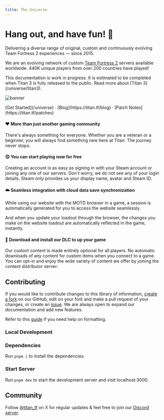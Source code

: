```yaml
---
title: The Universe
---
```



<h1 className="text-center text-4xl tracking-tight font-extrabold md:text-5xl mt-8 mb-8">
  Hang out, and have fun! 🎉
</h1>

Delivering a diverse range of original, custom and continuously evolving Team Fortress 2 experiences — since 2015.

We are an evolving network of custom [Team Fortress 2](https://teamfortress.com) servers available worldwide. 440K unique players from over 200 countries have played!

<Callout type="warning">
  This documentation is work in progress. It is estimated to be completed when
  Titan 3 is fully released to the public. Read more about [Titan
  3](/universe/titan3).
</Callout>

![banner](https://titan.tf/images/17.png)

<div className="mt-8 mb-10 text-center">
  [Get Started](/universe) · [Blog](https://titan.tf/blog) · [Patch
  Notes](https://titan.tf/patches)
</div>

#### ❤️ More than just another gaming community

There's always something for everyone. Whether you are a veteran or a beginner, you will always find something new here at Titan. The journey never stops.

#### 😍 You can start playing now for free

Creating an account is as easy as signing in with your Steam account or joining any one of our servers. Don't worry, we do not see any of your login details. Steam only provides us your display name, avatar and Steam ID.

#### ☁️ Seamless integration with cloud data save synchronization

While using our website with the MOTD browser in a game, a session is automatically generated for you to access the website seamlessly.

And when you update your loadout through the browser, the changes you make on the website loadout are automatically reflected in the game, instantly.

#### 📂 Download and install our DLC to up your game

Our custom content is made entirely optional for all players. No automatic downloads of any content for custom items when you connect to a game. You can opt-in and enjoy the wide variety of content we offer by joining the content distributor server.

## Contributing

If you would like to contribute changes to this library of information, [create a fork](https://github.com/titantf/Docs/fork) on our GitHub, edit on your fork and make a pull request of your changes, or create an [issue](https://github.com/titantf/Docs/issues/new). We are always open to expand our documentation and add new features.

Refer to this [guide](https://nextra.site/docs/guide) if you need help on formatting.

### Local Development

<Steps>

### Dependencies

Run `pnpm i` to install the dependencies.

### Start Server

Run `pnpm dev` to start the development server and visit localhost:3000.

</Steps>

## Community

Follow [@titan_tf](https://titan.tf/twitter) on X for regular updates & feel free to join our [Discord server](https://titan.tf/discord).
